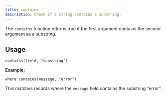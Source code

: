 ```yaml
---
title: contains
description: Check if a string contains a substring.
---
```


The `contains` function returns true if the first argument contains the second argument as a substring.

## Usage

```
contains(field, "substring")
```

**Example:**
```
where contains(message, "error")
```
This matches records where the `message` field contains the substring "error".
